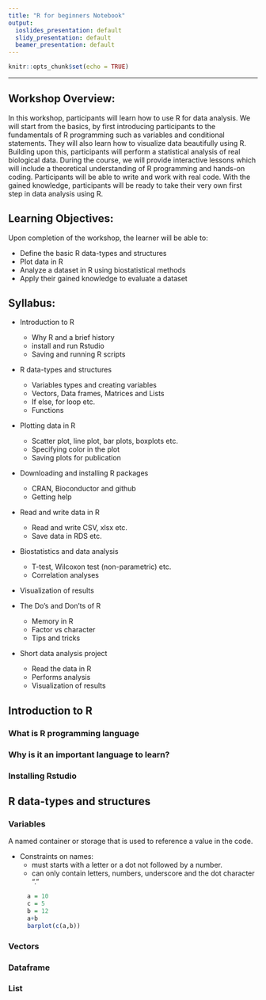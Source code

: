 ```yaml
---
title: "R for beginners Notebook"
output:
  ioslides_presentation: default
  slidy_presentation: default
  beamer_presentation: default
---
```


```r
knitr::opts_chunk$set(echo = TRUE)
```

------

## Workshop Overview:
In this workshop, participants will learn how to use R for data analysis. We will start from the basics, by first introducing participants to the fundamentals of R programming such as variables and conditional statements. They will also learn how to visualize data beautifully using R. Building upon this, participants will perform a statistical analysis of real biological data.
During the course, we will provide interactive lessons which will include a theoretical understanding of R programming and hands-on coding. Participants will be able to write and work with real code. With the gained knowledge, participants will be ready to take their very own first step in data analysis using R. 


## Learning Objectives:
Upon completion of the workshop, the learner will be able to:

* Define the basic R data-types and structures
* Plot data in R
* Analyze a dataset in R using biostatistical methods
* Apply their gained knowledge to evaluate a dataset


## Syllabus:

* Introduction to R
    + Why R and a brief history
    + install and run Rstudio
    + Saving and running R scripts

* R data-types and structures
    + Variables types and creating variables
    + Vectors, Data frames, Matrices and Lists
    + If else, for loop etc.
    + Functions

* Plotting data in R
    + Scatter plot, line plot, bar plots, boxplots etc.
    + Specifying color in the plot
    + Saving plots for publication

* Downloading and installing R packages
    + CRAN, Bioconductor and github
    + Getting help 

* Read and write data in R
    + Read and write CSV, xlsx etc.
    + Save data in RDS etc.

* Biostatistics and data analysis
    + T-test, Wilcoxon test (non-parametric) etc.
    + Correlation analyses


* Visualization of results

* The Do's and Don'ts of R
    + Memory in R
    + Factor vs character
    + Tips and tricks 

* Short data analysis project
    + Read the data in R
    + Performs analysis 
    + Visualization of results



## Introduction to R

### What is R programming language

### Why is it an important language to learn?

### Installing Rstudio


## R data-types and structures

### Variables
A named container or storage that is used to reference a value in the code.

* Constraints on names:
    + must starts with a letter or a dot not followed by a number.
    + can only contain letters, numbers, underscore and the dot character "."
    
    ```r
      a = 10
      c = 5
      b = 12
      a+b
      barplot(c(a,b))
      
    ```

### Vectors

### Dataframe

### List





